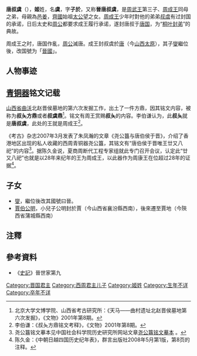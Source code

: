{{Otheruses|唐叔虞 (祁姓)|other=[[祁姓|祁姓]]的唐国国君}}
{{Emperorcn box
|圖像=
|圖說=
|名稱=唐叔虞
|姓名=名：虞
|諡號=
|政權=[[晋國|唐國]](後改國名曰「晉」)
|在世=
|在位=
|父=[[周武王|周武王]]
}}
'''唐叔虞'''（{{bd|？||？||catIdx=J}}），'''姬'''姓，名'''虞'''，字'''子於'''，又称'''晉唐叔虞'''，是[[周武王|周武王]]第三子、[[周成王|周成王]]同母之弟，母親為[[邑姜|邑姜]]，[[齊國|齊國]]始祖[[太公望|太公望]]之女。[[周成王|周成王]]少年时對他的弟弟[[叔虞|叔虞]]有过封国的承诺，日后太史和[[周公|周公]]都要求成王履行承诺，遂封唐叔于[[唐国|唐国]]，为“[[桐叶封弟|桐叶封弟]]”的典故。

周成王之时，唐国作亂，[[周公|周公]]滅唐。成王封叔虞於[[唐|唐]]（今[[山西|山西]][[太原|太原]]），其子[[晉侯燮|燮]]繼位後，改国號为「[[晉國|晉國]]」。

==人物事迹==


== [[青铜器|青铜器]]铭文记载 ==
[[山西省|山西省]][[曲沃|曲沃]]北赵晋侯墓地的第六次发掘工作，出土了一件方鼎，因其铭文内容，被称为'''叔夨方鼎'''或者'''叔虞鼎'''<ref>北京大学文博学院、山西省考古研究所：《天马——曲村遗址北赵晋侯墓地第六次发掘》，《文物》2001年第8期。</ref>。铭文有周王赏赐'''叔夨'''的内容。李伯谦认为，此'''叔夨'''就是'''唐叔虞'''，此处的王就是周成王<ref>李伯谦：《叔夨方鼎铭文考释》，《文物》2001年第8期。</ref>。

《考古》杂志2007年3月发表了朱凤瀚的文章《尧公簋与唐伯侯于晋》，介绍了香港地区出现的私人收藏的西周青铜器尧公簋，其铭文有“唐伯侯于晋唯王廿又八祀”的内容<ref>尧公簋铭文摹本见中国社会科学院历史研究所网站文章[http://www.xianqin.org/blog/archives/1180.html 尧公簋铭文摹本] {{Wayback|url=http://www.xianqin.org/blog/archives/1180.html |date=20201214003323 }}。</ref>。据陈久金说，夏商周断代工程专家组就此专门召开会议，认定此“廿又八祀”也就是以28年来纪年的王为周成王，以此器作为周康王在位超过28年的证据<ref>陈久金：《中朝日越四国历史纪年表》，群言出版社2008年5月第1版，第8页的注释。</ref>。

==子女==
*[[晉侯燮|燮]]，繼位後改其國號曰晉。
*[[賈伯公明|賈伯公明]]，小兒子公明封於賈（今山西省襄汾縣西南），後來遷至賈地（今陝西省蒲城縣西南）

== 注釋 ==

{{Reflist|2}}

== 參考資料 ==
*《[[史記|史記]]》晉世家第九

{{中国皇帝| |子[[晉侯燮|晉侯燮]]|[[晉國君主|晉國君主]]|{{Fact|前1042年|time=2010-02-24}}—前？年}}

{{晋国君主}}
[[Category:晋国君主|Category:晋国君主]]
[[Category:西周君主儿子|Category:西周君主儿子]]
[[Category:姬姓|Category:姬姓]]
[[Category:生年不详|Category:生年不详]]
[[Category:卒年不详|Category:卒年不详]]